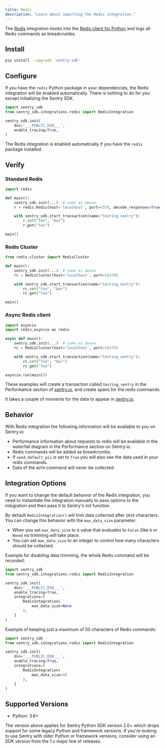 ```yaml
---
title: Redis
description: "Learn about importing the Redis integration."
---
```


The [Redis](https://redis.io/) integration hooks into the [Redis client for Python](https://pypi.org/project/redis/) and logs all Redis commands as <PlatformLink to="/enriching-events/breadcrumbs/">breadcrumbs</PlatformLink>.

## Install

```bash
pip install --upgrade 'sentry-sdk'
```

## Configure

If you have the `redis` Python package in your dependencies, the Redis integration will be enabled automatically. There is nothing to do for you except initializing the Sentry SDK.

<SignInNote />

```python
import sentry_sdk
from sentry_sdk.integrations.redis import RedisIntegration

sentry_sdk.init(
    dsn='___PUBLIC_DSN___',
    enable_tracing=True,
)
```

The Redis integration is enabled automatically if you have the `redis` package installed.

## Verify

### Standard Redis

```python
import redis

def main():
    sentry_sdk.init(...)  # same as above
    r = redis.Redis(host='localhost', port=6379, decode_responses=True)

    with sentry_sdk.start_transaction(name="testing_sentry"):
        r.set("foo", "bar")
        r.get("foo")

main()
```

### Redis Cluster

```python
from redis.cluster import RedisCluster

def main():
    sentry_sdk.init(...)  # same as above
    rc = RedisCluster(host='localhost', port=16379)

    with sentry_sdk.start_transaction(name="testing_sentry"):
        rc.set("foo", "bar")
        rc.get("foo")

main()
```

### Async Redis client

```python
import asyncio
import redis.asyncio as redis

async def main():
    sentry_sdk.init(...)  # same as above
    rc = RedisCluster(host='localhost', port=16379)

    with sentry_sdk.start_transaction(name="testing_sentry"):
        rc.set("foo", "bar")
        rc.get("foo")

asyncio.run(main())
```

These examples will create a transaction called `testing_sentry` in the Performance section of [sentry.io](https://sentry.io), and create spans for the redis commands.

It takes a couple of moments for the data to appear in [sentry.io](https://sentry.io).

## Behavior

With Redis integration the following information will be available to you on Sentry.io:

- Performance information about requests to redis will be available in the waterfall diagram in the Performance section on Sentry.io.
- Redis commands will be added as breadcrumbs.
- If `send_default_pii` is set to `True` you will also see the data used in your redis commands.
- Data of the `AUTH` command will never be collected.

## Integration Options

If you want to change the default behavior of the Redis integration, you need to instantiate the integration manually to pass options to the integration and then pass it to Sentry's init function.

<ConfigKey name="max_data_size">

By default `RedisIntegration()` will trim data collected after `1024` characters. You can change this behavior with the `max_data_size` parameter:

- When you set `max_data_size` to a value that evaluates to `False` (like `0` or `None`) no trimming will take place.
- You can set `max_data_size` to an integer to control how many characters should be collected.

Example for disabling data trimming, the whole Redis command will be recorded:

<SignInNote />

```python
import sentry_sdk
from sentry_sdk.integrations.redis import RedisIntegration

sentry_sdk.init(
    dsn='___PUBLIC_DSN___',
    enable_tracing=True,
    integrations=[
        RedisIntegration(
            max_data_size=None
        ),
    ]
)
```

Example of keeping just a maximum of 50 characters of Redis commands:

<SignInNote />

```python
import sentry_sdk
from sentry_sdk.integrations.redis import RedisIntegration

sentry_sdk.init(
    dsn='___PUBLIC_DSN___',
    enable_tracing=True,
    integrations=[
        RedisIntegration(
            max_data_size=50
        ),
    ]
)
```

</ConfigKey>

## Supported Versions

- Python: 3.6+

<Note>

The version above applies for Sentry Python SDK version 2.0+ which drops support for some legacy Python and framework versions. If you're looking to use Sentry with older Python or framework versions, consider using an SDK version from the 1.x major line of releases.

</Note>

